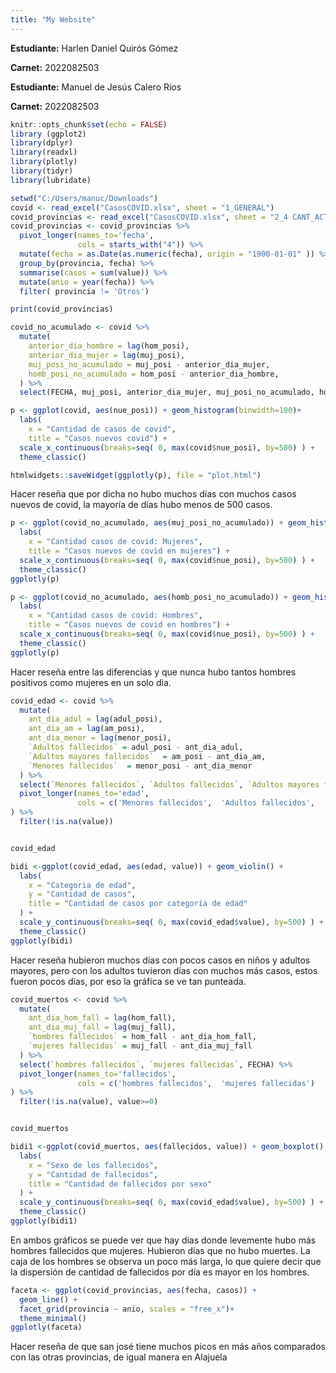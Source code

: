 ```yaml
---
title: "My Website"
---
```


__Estudiante:__ Harlen Daniel Quirós Gómez

__Carnet:__ 2022082503

__Estudiante:__ Manuel de Jesús Calero Ríos

__Carnet:__ 2022082503

```r
knitr::opts_chunk$set(echo = FALSE)
library (ggplot2)
library(dplyr)
library(readxl)
library(plotly)
library(tidyr)
library(lubridate)

setwd("C:/Users/manuc/Downloads")
covid <- read_excel("CasosCOVID.xlsx", sheet = "1_GENERAL")
covid_provincias <- read_excel("CasosCOVID.xlsx", sheet = "2_4 CANT_ACTIVOS")
covid_provincias <- covid_provincias %>%
  pivot_longer(names_to='fecha',
               cols = starts_with("4")) %>%
  mutate(fecha = as.Date(as.numeric(fecha), origin = "1900-01-01" )) %>%
  group_by(provincia, fecha) %>%
  summarise(casos = sum(value)) %>%
  mutate(anio = year(fecha)) %>%
  filter( provincia != 'Otros')
```


```r
print(covid_provincias)
```


```r
covid_no_acumulado <- covid %>%
  mutate(
    anterior_dia_hombre = lag(hom_posi),
    anterior_dia_mujer = lag(muj_posi),
    muj_posi_no_acumulado = muj_posi - anterior_dia_mujer,
    homb_posi_no_acumulado = hom_posi - anterior_dia_hombre,    
  ) %>%
  select(FECHA, muj_posi, anterior_dia_mujer, muj_posi_no_acumulado, hom_posi, anterior_dia_hombre, homb_posi_no_acumulado, everything())
```

```r
p <- ggplot(covid, aes(nue_posi)) + geom_histogram(binwidth=100)+ 
  labs(
    x = "Cantidad de casos de covid", 
    title = "Casos nuevos covid") +
  scale_x_continuous(breaks=seq( 0, max(covid$nue_posi), by=500) ) +
  theme_classic()

htmlwidgets::saveWidget(ggplotly(p), file = "plot.html")
```
Hacer reseña que por dicha no hubo muchos días con muchos casos nuevos de covid, la mayoría de días hubo menos de 500 casos.

```r
p <- ggplot(covid_no_acumulado, aes(muj_posi_no_acumulado)) + geom_histogram(binwidth=100)+ 
  labs(
    x = "Cantidad casos de covid: Mujeres", 
    title = "Casos nuevos de covid en mujeres") +
  scale_x_continuous(breaks=seq( 0, max(covid$nue_posi), by=500) ) +
  theme_classic()
ggplotly(p)
```

```r
p <- ggplot(covid_no_acumulado, aes(homb_posi_no_acumulado)) + geom_histogram(binwidth=100)+ 
  labs(
    x = "Cantidad casos de covid: Hombres", 
    title = "Casos nuevos de covid en hombres") +
  scale_x_continuous(breaks=seq( 0, max(covid$nue_posi), by=500) ) +
  theme_classic()
ggplotly(p)
```
Hacer reseña entre las diferencias y que nunca hubo tantos hombres positivos como mujeres en un solo dia.

```r
covid_edad <- covid %>%
  mutate(
    ant_dia_adul = lag(adul_posi),
    ant_dia_am = lag(am_posi),
    ant_dia_menor = lag(menor_posi),
    `Adultos fallecidos` = adul_posi - ant_dia_adul,
    `Adultos mayores fallecidos`  = am_posi - ant_dia_am,
    `Menores fallecidos`  = menor_posi - ant_dia_menor
  ) %>%
  select(`Menores fallecidos`, `Adultos fallecidos`, `Adultos mayores fallecidos`, FECHA) %>%
  pivot_longer(names_to='edad',
               cols = c('Menores fallecidos',  'Adultos fallecidos',	'Adultos mayores fallecidos')
) %>%
  filter(!is.na(value))


covid_edad
```

```r
bidi <-ggplot(covid_edad, aes(edad, value)) + geom_violin() + 
  labs(
    x = "Categoria de edad", 
    y = "Cantidad de casos", 
    title = "Cantidad de casos por categoría de edad"
  ) +
  scale_y_continuous(breaks=seq( 0, max(covid_edad$value), by=500) ) +
  theme_classic()
ggplotly(bidi)
```
Hacer reseña hubieron muchos días con pocos casos en niños y adultos mayores, pero con los adultos tuvieron días con muchos más casos, estos fueron pocos días, por eso la gráfica se ve tan punteada.

```r
covid_muertos <- covid %>%
  mutate(
    ant_dia_hom_fall = lag(hom_fall),
    ant_dia_muj_fall = lag(muj_fall),
    `hombres fallecidos` = hom_fall - ant_dia_hom_fall,
    `mujeres fallecidas` = muj_fall - ant_dia_muj_fall
  ) %>%
  select(`hombres fallecidos`, `mujeres fallecidas`, FECHA) %>%
  pivot_longer(names_to='fallecidos',
               cols = c('hombres fallecidos',  'mujeres fallecidas')
) %>%
  filter(!is.na(value), value>=0)


covid_muertos
```

```r
bidi1 <-ggplot(covid_muertos, aes(fallecidos, value)) + geom_boxplot() + 
  labs(
    x = "Sexo de los fallecidos", 
    y = "Cantidad de fallecidos", 
    title = "Cantidad de fallecidos por sexo"
  ) +
  scale_y_continuous(breaks=seq( 0, max(covid_edad$value), by=500) ) +
  theme_classic()
ggplotly(bidi1)

```
En ambos gráficos se puede ver que hay días donde levemente hubo más hombres fallecidos que mujeres. Hubieron días que no hubo muertes. La caja de los hombres se observa un poco más larga, lo que quiere decir que la dispersión de cantidad de fallecidos por día es mayor en los hombres.

```r
faceta <- ggplot(covid_provincias, aes(fecha, casos)) + 
  geom_line() + 
  facet_grid(provincia ~ anio, scales = "free_x")+
  theme_minimal()
ggplotly(faceta)
```
Hacer reseña de que san josé tiene muchos picos en más años comparados con las otras provincias, de igual manera en Alajuela

```r

```
